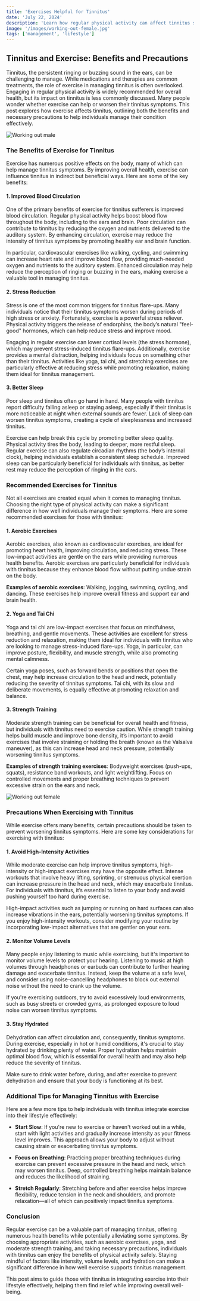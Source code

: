 ```yaml
---
title: 'Exercises Helpful for Tinnitus'
date: 'July 22, 2024'
description: 'Learn how regular physical activity can affect tinnitus symptoms and contribute to overall well-being.'
image: '/images/working-out-female.jpg'
tags: ['management', 'lifestyle']
---
```


## Tinnitus and Exercise: Benefits and Precautions

Tinnitus, the persistent ringing or buzzing sound in the ears, can be challenging to manage. While medications and therapies are common treatments, the role of exercise in managing tinnitus is often overlooked. Engaging in regular physical activity is widely recommended for overall health, but its impact on tinnitus is less commonly discussed. Many people wonder whether exercise can help or worsen their tinnitus symptoms. This post explores how exercise affects tinnitus, outlining both the benefits and necessary precautions to help individuals manage their condition effectively.

<Image src="/images/working-out-male.jpg" alt="Working out male" />

### The Benefits of Exercise for Tinnitus

Exercise has numerous positive effects on the body, many of which can help manage tinnitus symptoms. By improving overall health, exercise can influence tinnitus in indirect but beneficial ways. Here are some of the key benefits:

#### 1. **Improved Blood Circulation**

One of the primary benefits of exercise for tinnitus sufferers is improved blood circulation. Regular physical activity helps boost blood flow throughout the body, including to the ears and brain. Poor circulation can contribute to tinnitus by reducing the oxygen and nutrients delivered to the auditory system. By enhancing circulation, exercise may reduce the intensity of tinnitus symptoms by promoting healthy ear and brain function.

In particular, cardiovascular exercises like walking, cycling, and swimming can increase heart rate and improve blood flow, providing much-needed oxygen and nutrients to the auditory system. Enhanced circulation may help reduce the perception of ringing or buzzing in the ears, making exercise a valuable tool in managing tinnitus.

#### 2. **Stress Reduction**

Stress is one of the most common triggers for tinnitus flare-ups. Many individuals notice that their tinnitus symptoms worsen during periods of high stress or anxiety. Fortunately, exercise is a powerful stress reliever. Physical activity triggers the release of endorphins, the body’s natural "feel-good" hormones, which can help reduce stress and improve mood.

Engaging in regular exercise can lower cortisol levels (the stress hormone), which may prevent stress-induced tinnitus flare-ups. Additionally, exercise provides a mental distraction, helping individuals focus on something other than their tinnitus. Activities like yoga, tai chi, and stretching exercises are particularly effective at reducing stress while promoting relaxation, making them ideal for tinnitus management.

#### 3. **Better Sleep**

Poor sleep and tinnitus often go hand in hand. Many people with tinnitus report difficulty falling asleep or staying asleep, especially if their tinnitus is more noticeable at night when external sounds are fewer. Lack of sleep can worsen tinnitus symptoms, creating a cycle of sleeplessness and increased tinnitus.

Exercise can help break this cycle by promoting better sleep quality. Physical activity tires the body, leading to deeper, more restful sleep. Regular exercise can also regulate circadian rhythms (the body’s internal clock), helping individuals establish a consistent sleep schedule. Improved sleep can be particularly beneficial for individuals with tinnitus, as better rest may reduce the perception of ringing in the ears.

<AdComponent />

### Recommended Exercises for Tinnitus

Not all exercises are created equal when it comes to managing tinnitus. Choosing the right type of physical activity can make a significant difference in how well individuals manage their symptoms. Here are some recommended exercises for those with tinnitus:

#### 1. **Aerobic Exercises**

Aerobic exercises, also known as cardiovascular exercises, are ideal for promoting heart health, improving circulation, and reducing stress. These low-impact activities are gentle on the ears while providing numerous health benefits. Aerobic exercises are particularly beneficial for individuals with tinnitus because they enhance blood flow without putting undue strain on the body.

**Examples of aerobic exercises**: Walking, jogging, swimming, cycling, and dancing. These exercises help improve overall fitness and support ear and brain health.

#### 2. **Yoga and Tai Chi**

Yoga and tai chi are low-impact exercises that focus on mindfulness, breathing, and gentle movements. These activities are excellent for stress reduction and relaxation, making them ideal for individuals with tinnitus who are looking to manage stress-induced flare-ups. Yoga, in particular, can improve posture, flexibility, and muscle strength, while also promoting mental calmness.

Certain yoga poses, such as forward bends or positions that open the chest, may help increase circulation to the head and neck, potentially reducing the severity of tinnitus symptoms. Tai chi, with its slow and deliberate movements, is equally effective at promoting relaxation and balance.

#### 3. **Strength Training**

Moderate strength training can be beneficial for overall health and fitness, but individuals with tinnitus need to exercise caution. While strength training helps build muscle and improve bone density, it’s important to avoid exercises that involve straining or holding the breath (known as the Valsalva maneuver), as this can increase head and neck pressure, potentially worsening tinnitus symptoms.

**Examples of strength training exercises**: Bodyweight exercises (push-ups, squats), resistance band workouts, and light weightlifting. Focus on controlled movements and proper breathing techniques to prevent excessive strain on the ears and neck.

<Image src="/images/working-out-female.jpg" alt="Working out female" />

### Precautions When Exercising with Tinnitus

While exercise offers many benefits, certain precautions should be taken to prevent worsening tinnitus symptoms. Here are some key considerations for exercising with tinnitus:

#### 1. **Avoid High-Intensity Activities**

While moderate exercise can help improve tinnitus symptoms, high-intensity or high-impact exercises may have the opposite effect. Intense workouts that involve heavy lifting, sprinting, or strenuous physical exertion can increase pressure in the head and neck, which may exacerbate tinnitus. For individuals with tinnitus, it’s essential to listen to your body and avoid pushing yourself too hard during exercise.

High-impact activities such as jumping or running on hard surfaces can also increase vibrations in the ears, potentially worsening tinnitus symptoms. If you enjoy high-intensity workouts, consider modifying your routine by incorporating low-impact alternatives that are gentler on your ears.

#### 2. **Monitor Volume Levels**

Many people enjoy listening to music while exercising, but it's important to monitor volume levels to protect your hearing. Listening to music at high volumes through headphones or earbuds can contribute to further hearing damage and exacerbate tinnitus. Instead, keep the volume at a safe level, and consider using noise-cancelling headphones to block out external noise without the need to crank up the volume.

If you're exercising outdoors, try to avoid excessively loud environments, such as busy streets or crowded gyms, as prolonged exposure to loud noise can worsen tinnitus symptoms.

#### 3. **Stay Hydrated**

Dehydration can affect circulation and, consequently, tinnitus symptoms. During exercise, especially in hot or humid conditions, it's crucial to stay hydrated by drinking plenty of water. Proper hydration helps maintain optimal blood flow, which is essential for overall health and may also help reduce the severity of tinnitus.

Make sure to drink water before, during, and after exercise to prevent dehydration and ensure that your body is functioning at its best.

<AdComponent />

### Additional Tips for Managing Tinnitus with Exercise

Here are a few more tips to help individuals with tinnitus integrate exercise into their lifestyle effectively:

- **Start Slow**: If you're new to exercise or haven't worked out in a while, start with light activities and gradually increase intensity as your fitness level improves. This approach allows your body to adjust without causing strain or exacerbating tinnitus symptoms.

- **Focus on Breathing**: Practicing proper breathing techniques during exercise can prevent excessive pressure in the head and neck, which may worsen tinnitus. Deep, controlled breathing helps maintain balance and reduces the likelihood of straining.

- **Stretch Regularly**: Stretching before and after exercise helps improve flexibility, reduce tension in the neck and shoulders, and promote relaxation—all of which can positively impact tinnitus symptoms.

<AdComponent />

### Conclusion

Regular exercise can be a valuable part of managing tinnitus, offering numerous health benefits while potentially alleviating some symptoms. By choosing appropriate activities, such as aerobic exercises, yoga, and moderate strength training, and taking necessary precautions, individuals with tinnitus can enjoy the benefits of physical activity safely. Staying mindful of factors like intensity, volume levels, and hydration can make a significant difference in how well exercise supports tinnitus management.

This post aims to guide those with tinnitus in integrating exercise into their lifestyle effectively, helping them find relief while improving overall well-being.
